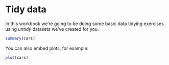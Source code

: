 Tidy data
========================================================

In this workbook we're going to be doing some basic data tidying exercises using *untidy* datasets we've created for you. 


```r
summary(cars)
```

You can also embed plots, for example:

```r
plot(cars)
```

